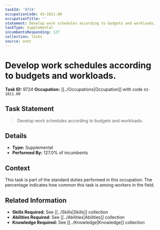 ```yaml
---
taskId: '9724'
occupationCode: 43-1011.00
occupationTitle: ''
statement: Develop work schedules according to budgets and workloads.
taskType: Supplemental
incumbentsResponding: 127
collection: Tasks
source: onet
---
```

# Develop work schedules according to budgets and workloads.

**Task ID:** 9724
**Occupation:** [[../Occupations|Occupation]] with code `43-1011.00`

## Task Statement

> Develop work schedules according to budgets and workloads.

## Details

- **Type:** Supplemental
- **Performed By:** 127.0% of incumbents

## Context

This task is part of the standard duties performed in this occupation. The percentage indicates how common this task is among workers in the field.

## Related Information

- **Skills Required:** See [[../Skills|Skills]] collection
- **Abilities Required:** See [[../Abilities|Abilities]] collection
- **Knowledge Required:** See [[../Knowledge|Knowledge]] collection
